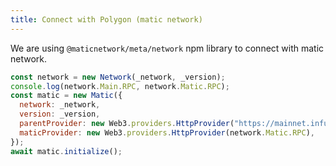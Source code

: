 ```yaml
---
title: Connect with Polygon (matic network)
---
```


We are using `@maticnetwork/meta/network` npm library to connect with matic network.

```js
const network = new Network(_network, _version);
console.log(network.Main.RPC, network.Matic.RPC);
const matic = new Matic({
  network: _network,
  version: _version,
  parentProvider: new Web3.providers.HttpProvider("https://mainnet.infura.io/v3/73d0b3b9a4b2499da81c71a2b2a473a9"),
  maticProvider: new Web3.providers.HttpProvider(network.Matic.RPC),
});
await matic.initialize();
```
